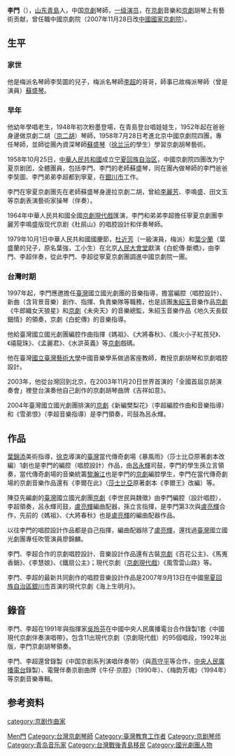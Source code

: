 {{BLPsources|time=2022-05-18T05:32:34+00:00}}
'''李門'''（{{bd|1941年||catIdx=L}}），[[山东|山东]][[青島|青島]]人，中国[[京劇|京劇]]琴師，[[一级演员|一级演员]]，在[[京劇|京劇]]音樂和[[京劇|京劇]]胡琴上有藝術贡献，曾任職中國京劇院（2007年11月28日改[[中國國家京劇院|中國國家京劇院]]）。

== 生平 ==
=== 家世 ===
他是梅派名琴師李奘圖的兒子，梅派名琴師[[李超_(現代)|李超]]的哥哥，師事已故梅派琴師（曾是演員）[[蘇盛琴|蘇盛琴]]。

=== 早年 ===
他幼年學唱老生，1948年初次粉墨登場，在青島登台唱娃娃生，1952年起在爸爸身邊做京劇二胡（[[京二胡|京二胡]]）琴師，1958年7月28日考進北京中國京劇院四團，專任琴師，並師從團內資深琴師[[蘇盛琴|蘇盛琴]]（[[徐兰沅|徐兰沅]]的學生）學習京劇胡琴藝術。

1958年10月25日，[[中華人民共和國|中華人民共和國]]成立[[宁夏回族自治区|宁夏回族自治区]]，中國京劇院四團改为宁夏京剧团，全體團員，包括李門、李門的老師蘇盛琴，同在團內做琴師的李門爸爸李奘圖、李門弟弟李超都到寧夏，在[[銀川市|銀川市]]工作。

李門在寧夏京劇團先在老師蘇盛琴身邊拉京劇二胡，曾給[[李麗芳|李麗芳]]、李鳴盛、田文玉等京劇表演藝術家操琴（伴奏）。

1964年中華人民共和國全國[[京劇現代戲|京劇現代戲]]匯演，李門和弟弟李超擔任寧夏京劇團李麗芳李鳴盛版现代京剧《杜鹃山》的唱腔設計和伴奏琴師。

1979年10月1日中華人民共和國國慶節，[[杜近芳|杜近芳]]（一級演員，梅派）和[[葉少蘭|葉少蘭]]（葉盛蘭的兒子，原名葉強，工小生）在北京[[人民大會堂|人民大會堂]]獻演《白蛇傳·斷橋》，由李門、李超伴奏，從此李門、李超從寧夏京劇團調進中國京劇院一團。

=== 台灣时期 ===
1997年起，李門應邀擔任[[臺灣|臺灣]]國立國光劇團的音樂指導，擔當編腔（唱腔設計）、新曲（含背景音樂）創作、指揮、負責樂隊等職務，也是該團[[朱紹玉|朱紹玉]]音樂作品[[京劇|京劇]]《牛郎織女天狼星》和[[京劇|京劇]]《未央天》的音樂總監，朱紹玉音樂作品《地久天長釵鈿情》的領奏，京劇《白蛇傳》的音樂指導。

他給臺灣國立國光劇團編腔作曲指揮《媽祖》、《大將春秋》、《風火小子紅孩兒》、《禧龍珠》、《孟麗君》、《水滸英義》等[[京劇|京劇]]戲碼。

他在臺灣[[國立臺灣藝術大學|國立臺灣藝術大學]]中國音樂學系做過客座教師，教授京劇胡琴和京劇唱腔設計。

2003年，他從台灣回到北京，在2003年11月20日世界首演的「全國首屆京胡演奏會」裡登台演奏他自己創作的京劇胡琴曲牌《吉祥如意》。

2004年臺灣國立國光劇團排演的[[京劇|京劇]]《新編樊梨花》（李超編腔作曲和音樂指導）和《雪弟恨》（李超音樂指導）是李門領奏，司鼓為呂永輝。

== 作品 ==
[[葉錦添|葉錦添]]美術指導，[[徐克|徐克]]導演的[[臺灣|臺灣]]當代傳奇劇場《暴風雨》（莎士比亞原著劇本改編）1劇也是李門的編腔（唱腔設計）作品，由[[呂永輝|呂永輝]]司鼓，李門的學生孫立言領奏，當代傳奇劇場的音樂統籌[[黎瀚江|黎瀚江]]也是李門的[[京劇|京劇]]編腔學生，李門在當代傳奇劇場的京劇音樂作品還有《李爾在此》（[[莎士比亞|莎士比亞]]原著劇本《李爾王》改編）等。

陳亞先編劇的[[臺灣|臺灣]]國立國光劇團[[京劇|京劇]]《李世民與魏徵》由李門編腔（設計唱腔），李超領奏，呂永輝司鼓，[[盧亮輝|盧亮輝]]編曲配器，孫立言指揮，是李門第3次與[[盧亮輝|盧亮輝]]合作，先前的《媽祖》、《大將春秋》也是[[盧亮輝|盧亮輝]]的編曲配器作品。

以往李門的唱腔設計作品都是自己指揮，編曲配器除了[[盧亮輝|盧亮輝]]，還找過[[臺灣|臺灣]]國立國光劇團專任吹管演員廖錦麟。

李門、李超合作的京劇唱腔設計、音樂設計作品還有古裝[[京劇|京劇]]《百花公主》、《馬嵬香銷》、《李慧娘》、《鐵扇公主》；現代京劇（[[京劇現代戲|京劇現代戲]]）《風雪雲山路》等。

李門、李超的最新共同創作的唱腔音樂設計作品是2007年9月13日在中國[[寧夏|寧夏]][[回族|回族]][[自治區|自治區]][[銀川市|銀川市]]首演的現代京劇《海上生明月》。

== 錄音 ==
李門、李超在1991年與指揮家[[吳玲芬|吳玲芬]]在中國中央人民廣播電台合作錄製1套《中國現代京劇伴奏演唱帶》，包含11出現代京劇（京劇現代戲）的95個唱段，1992年出版，李門京劇胡琴領奏。

李門、李超還曾錄製《中国京剧系列演唱伴奏带》（與[[燕守平|燕守平]]等合作，[[中央人民廣播電台|中央人民廣播電台]]錄製）、電聲伴奏京剧曲牌《牛仔·京腔》（1990年）、《梅韵芳魂》（1994年）等京劇音樂專輯。

== 参考资料 ==
{{reflist}}

{{start box}}
{{s-before|首任}}
{{s-title|[[國立國光劇團|國立國光劇團]]音樂指導|1997年－2003年}}
{{s-after|[[李超_(現代)|李超]]}}
{{end box}}

{{中国戏剧家协会第三届理事会}}
{{中国戏剧家协会第四届理事会}}

{{Authority control}}
{{DEFAULTSORT:Li李}}
[[Category:李姓|Men門]]
[[Category:台灣京劇琴師|Category:台灣京劇琴師]]
[[Category:臺灣教育工作者|Category:臺灣教育工作者]]
[[Category:京剧琴师|Category:京剧琴师]]
[[category:京剧作曲家|category:京剧作曲家]]
[[Category:青岛音乐家|Category:青岛音乐家]]
[[Category:台灣戰後青島移民|Category:台灣戰後青島移民]]
[[Category:國光劇團人物|Category:國光劇團人物]]